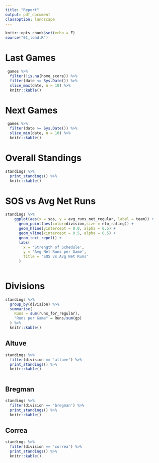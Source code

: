 ```yaml
---
title: "Report"
output: pdf_document
classoption: landscape
---
```


```r
knitr::opts_chunk$set(echo = F)
source("01_load.R")

```

# Last Games

```r
 games %>%
  filter(!is.na(home_score)) %>%
  filter(date <= Sys.Date()) %>%
  slice_max(date, n = 10) %>%
  knitr::kable()
```

# Next Games

```r
 games %>%
  filter(date >= Sys.Date()) %>%
  slice_min(date, n = 10) %>%
  knitr::kable()
```

\newpage

# Overall Standings

```r
standings %>%
  print_standings() %>% 
  knitr::kable()
```

# SOS vs Avg Net Runs

```r
standings %>% 
    ggplot(aes(x = sos, y = avg_runs_net_regular, label = team)) + 
      geom_point(aes(color=division,size = elo_rating)) + 
      geom_hline(yintercept = 0.0, alpha = 0.5) + 
      geom_vline(xintercept = 0.5, alpha = 0.5) + 
      geom_text_repel() + 
      labs(
        x = 'Strength of Schedule', 
        y = 'Avg Net Runs per Game',
        title = 'SOS vs Avg Net Runs'
      )
      
```


\newpage

# Divisions

```r
standings %>%
  group_by(division) %>%
  summarise(
    Runs = sum(runs_for_regular),
    "Runs per Game" = Runs/sum(gp)
  ) %>% 
  knitr::kable()
```

\newpage

## Altuve


```r
standings %>%
  filter(division == 'altuve') %>%
  print_standings() %>% 
  knitr::kable()
```

```r
```


\newpage

## Bregman

```r
standings %>%
  filter(division == 'bregman') %>%
  print_standings() %>% 
  knitr::kable()
```

\newpage

## Correa

```r
standings %>%
  filter(division == 'correa') %>%
  print_standings() %>% 
  knitr::kable()
```

